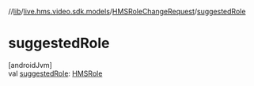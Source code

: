//[lib](../../../index)/[live.hms.video.sdk.models](../index)/[HMSRoleChangeRequest](index)/[suggestedRole](suggested-role)

# suggestedRole

[androidJvm]\
val [suggestedRole](suggested-role): [HMSRole](../../live.hms.video.sdk.models.role/-h-m-s-role/index)
